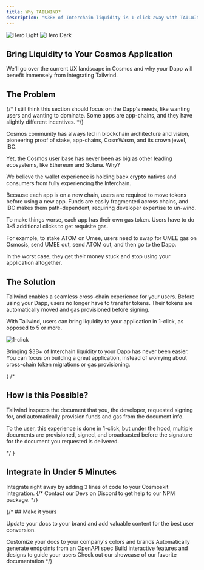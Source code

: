 ```yaml
---
title: Why TAILWIND?
description: "$3B+ of Interchain liquidity is 1-click away with TAILWIND." 
---
```


<img
  className="block dark:hidden"
  src="/images/hero-dark.png"
  alt="Hero Light"
/>
<img
  className="hidden dark:block rounded-lg"
  src="/images/hero-dark.png"
  alt="Hero Dark"
/>

## Bring Liquidity to Your Cosmos Application
We'll go over the current UX landscape in Cosmos and why 
your Dapp will benefit immensely from integrating Tailwind.

## The Problem 

{/* I still think this section should focus on the Dapp's needs,
like wanting users and wanting to dominate. Some apps are app-chains,
and they have slightly different incentives. */}

Cosmos community has always led in blockchain architecture and vision, 
pioneering proof of stake, app-chains, CosmWasm, 
and its crown jewel, IBC.

Yet, the Cosmos user base has never been as big as other leading ecosystems, like Ethereum and Solana. Why? 

<Tip>
We believe the wallet experience is holding back crypto natives and consumers from fully experiencing the Interchain.
</Tip>

Because each app is on a new chain, users are required to move tokens before using
a new app. Funds are easily fragmented across chains, and IBC makes them path-dependent, 
requiring developer expertise to un-wind. 

To make things worse, each app has their own gas token. Users have to 
do 3-5 additional clicks to get requisite gas. 

<Tip>
  For example, to stake ATOM on Umee, users need to swap for UMEE gas on Osmosis, 
  send UMEE out, send ATOM out, and then go to the Dapp.
</Tip>

In the worst case, they get their money stuck and stop using your 
application altogether.

## The Solution

Tailwind enables a seamless cross-chain experience for your users. Before using 
your Dapp, users no longer have to transfer tokens. Their tokens are automatically
moved and gas provisioned before signing. 

With Tailwind, users can bring liquidity to your application in 1-click, as opposed 
to 5 or more.  

<img
  className="block"
  src="/images/1-click.jpeg"
  alt="1-click"
/>

<Tip>
  Bringing $3B+ of Interchain liquidity to your Dapp has never been easier.
  You can focus on building a great application, instead of worrying about
  cross-chain token migrations or gas provisioning.
</Tip>

{ /*
 
## How is this Possible? 

Tailwind inspects the document that you, the developer, requested signing for, 
and automatically provision funds and gas from the document info. 

To the user, this experience is done in 1-click, but under the hood,
multiple documents are provisioned, signed, and broadcasted before the signature
for the document you requested is delivered.

*/ }

## Integrate in Under 5 Minutes


<CardGroup cols={2}>
  <Card
    title="With Cosmoskit"
    icon="pen-to-square"
    href="https://mintlify.com/docs/quickstart"
  >
    Integrate right away by adding 
    3 lines of code to your Cosmoskit integration.
  </Card>
  {/* <Card
    title="Using Tailwind API"
    icon="code"
    href="https://mintlify.com/docs/development"
  >
    Contact our Devs on Discord to get 
    help to our NPM package.
  </Card> */}
</CardGroup>

{/* ## Make it yours

Update your docs to your brand and add valuable content for the best user conversion.

<CardGroup cols={2}>
  <Card
    title="Customize Style"
    icon="palette"
    href="https://mintlify.com/docs/settings/global"
  >
    Customize your docs to your company's colors and brands
  </Card>
  <Card
    title="Reference APIs"
    icon="code"
    href="https://mintlify.com/docs/api-playground/openapi"
  >
    Automatically generate endpoints from an OpenAPI spec
  </Card>
  <Card
    title="Add Components"
    icon="screwdriver-wrench"
    href="https://mintlify.com/docs/components/accordion"
  >
    Build interactive features and designs to guide your users
  </Card>
  <Card
    title="Get Inspiration"
    icon="stars"
    href="https://mintlify.com/showcase"
  >
    Check out our showcase of our favorite documentation
  </Card>
</CardGroup> */}
